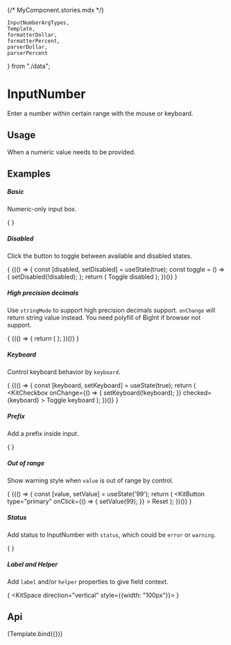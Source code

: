 {/* MyComponent.stories.mdx */}


    InputNumberArgTypes,
    Template,
    formatterDollar,
    formatterPercent,
    parserDollar,
    parserPercent
} from "./data";

<Meta
    title="Design System/DataEntry/InputNumber"
    argTypes={InputNumberArgTypes}
/>

<style></style>

# InputNumber

Enter a number within certain range with the mouse or keyboard.

## Usage

When a numeric value needs to be provided.

## Examples

##### Basic

Numeric-only input box.

{
<Canvas withSource="none">
    <Fragment>
        <KitSpace>
            <KitInputNumber min={1} max={10} placeHolder={1} />
        </KitSpace>
    </Fragment>
</Canvas>
}

##### Disabled

Click the button to toggle between available and disabled states.

{
<Canvas withSource="none">
    {(() => {
        const [disabled, setDisabled] = useState(true);
        const toggle = () => {
            setDisabled(!disabled);
        };
        return (
            <Fragment>
                <KitSpace>
                    <KitInputNumber min={1} max={10} placeHolder={1} disabled={disabled} />
                    <KitButton onClick={toggle} type="primary">
                        Toggle disabled
                    </KitButton>
                </KitSpace>
            </Fragment>
        );
    })()}
</Canvas>
}

##### High precision decimals

Use `stringMode` to support high precision decimals support. `onChange` will return string value instead. You need polyfill of BigInt if browser not support.

{
<Canvas withSource="none">
    {(() => {
        return (
            <Fragment>
                <KitSpace>
                    <KitInputNumber defaultValue={1000} formatter={formatterDollar} parser={parserDollar}/>
                    <KitInputNumber mix={0} max={100} defaultValue={100} formatter={formatterPercent} parser={parserPercent}/>
                </KitSpace>
            </Fragment>
        );
    })()}
</Canvas>
}

##### Keyboard

Control keyboard behavior by `keyboard`.

{
<Canvas withSource="none">
    {(() => {
        const [keyboard, setKeyboard] = useState(true);
        return (
            <Fragment>
                <KitSpace>
                    <KitInputNumber min={1} max={10} keyboard={keyboard} defaultValue={3} />
                    <KitCheckbox
                        onChange={() => {
                            setKeyboard(!keyboard);
                        }}
                        checked={keyboard}
                    >
                        Toggle keyboard
                    </KitCheckbox>
                </KitSpace>
            </Fragment>
        );
    })()}
</Canvas>
}

##### Prefix

Add a prefix inside input.

{
<Canvas withSource="none">
    <Fragment>
        <KitSpace>
            <KitInputNumber prefix="￥"/>
            <KitInputNumber prefix="￥" disabled={true} />
        </KitSpace>
    </Fragment>
</Canvas>
}

##### Out of range

Show warning style when `value` is out of range by control.

{
<Canvas withSource="none">
    {(() => {
        const [value, setValue] = useState('99');
        return (
            <Fragment>
                <KitSpace>
                    <KitInputNumber min={1} max={10} value={value} onChange={setValue} />
                    <KitButton
                        type="primary"
                        onClick={() => {
                            setValue(99);
                        }}
                    >
                        Reset
                    </KitButton>
                </KitSpace>
            </Fragment>
        );
    })()}
</Canvas>
}

##### Status

Add status to InputNumber with `status`, which could be `error` or `warning`.

{
<Canvas withSource="none">
    <Fragment>
        <KitSpace direction="vertical">
            <KitSpace align="start">
                <KitInputNumber status="warning" placeHolder="1"/>
                <KitInputNumber prefix="￥" status="warning" placeHolder="1"/>
            </KitSpace>
            <KitSpace align="start">
                <KitInputNumber status="error" placeHolder="1" />
                <KitInputNumber prefix="￥" status="error" placeHolder="1" />
            </KitSpace>
        </KitSpace>
    </Fragment>
</Canvas>
}

##### Label and Helper

Add `label` and/or `helper` properties to give field context.

{
<Canvas withSource="none">
    <Fragment>
        <KitSpace>
            <KitSpace direction="vertical" style={{width: "100px"}}>
                <KitInputNumber placeholder="2" helper="Helper" label="Label" />
                <KitInputNumber prefix="￥" placeholder="2" helper="Helper" label="Label" />
                <KitInputNumber prefix="￥" placeholder="2" helper="Helper" label="Label" disabled />
                <KitInputNumber prefix="￥" placeholder="2" helper="Helper" label="Label" status="warning" />
                <KitInputNumber prefix="￥" placeholder="2" helper="Helper" label="Label" status="error" />
            </KitSpace>
        </KitSpace>
    </Fragment>
</Canvas>
}

## Api

<Canvas>
    <Story name="InputNumber">{Template.bind({})}</Story>
</Canvas>

<Controls story="InputNumber" />